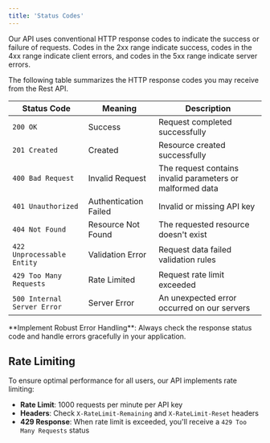 ```yaml
---
title: 'Status Codes'
---
```


Our API uses conventional HTTP response codes to indicate the success or failure of requests. Codes in the 2xx range indicate success, codes in the 4xx range indicate client errors, and codes in the 5xx range indicate server errors.

The following table summarizes the HTTP response codes you may receive from the Rest API.

| Status Code | Meaning | Description |
|-------------|---------|-------------|
| `200 OK` | Success | Request completed successfully |
| `201 Created` | Created | Resource created successfully |
| `400 Bad Request` | Invalid Request | The request contains invalid parameters or malformed data | Missing required fields, invalid data format |
| `401 Unauthorized` | Authentication Failed | Invalid or missing API key | Incorrect API key, expired token, missing Authorization header |
| `404 Not Found` | Resource Not Found | The requested resource doesn't exist | Invalid ID, deleted resource, incorrect endpoint |
| `422 Unprocessable Entity` | Validation Error | Request data failed validation rules | Invalid email format, duplicate customer, business rule violations |
| `429 Too Many Requests` | Rate Limited | Request rate limit exceeded | Too many requests in time window, check rate limit headers |
| `500 Internal Server Error` | Server Error | An unexpected error occurred on our servers | Contact support if persistent |

<Tip>
**Implement Robust Error Handling**: Always check the response status code and handle errors gracefully in your application.
</Tip>

## Rate Limiting

To ensure optimal performance for all users, our API implements rate limiting:

- **Rate Limit**: 1000 requests per minute per API key
- **Headers**: Check `X-RateLimit-Remaining` and `X-RateLimit-Reset` headers
- **429 Response**: When rate limit is exceeded, you'll receive a `429 Too Many Requests` status

